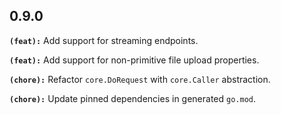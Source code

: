 ## 0.9.0
**`(feat):`** Add support for streaming endpoints.

**`(feat):`** Add support for non-primitive file upload properties.

**`(chore):`** Refactor `core.DoRequest` with `core.Caller` abstraction.

**`(chore):`** Update pinned dependencies in generated `go.mod`.


